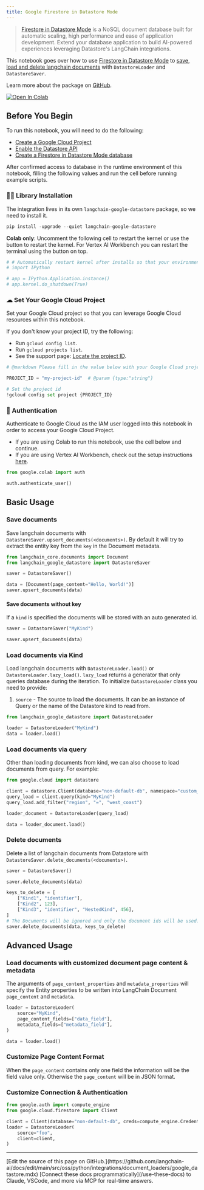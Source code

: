 ```yaml
---
title: Google Firestore in Datastore Mode
---
```


> [Firestore in Datastore Mode](https://cloud.google.com/datastore) is a NoSQL document database built for automatic scaling, high performance and ease of application development. Extend your database application to build AI-powered experiences leveraging Datastore's LangChain integrations.

This notebook goes over how to use [Firestore in Datastore Mode](https://cloud.google.com/datastore) to [save, load and delete langchain documents](/oss/python/integrations/document_loaders) with `DatastoreLoader` and `DatastoreSaver`.

Learn more about the package on [GitHub](https://github.com/googleapis/langchain-google-datastore-python/).

[![Open In Colab](https://colab.research.google.com/assets/colab-badge.svg)](https://colab.research.google.com/github/googleapis/langchain-google-datastore-python/blob/main/docs/document_loader.ipynb)

## Before You Begin

To run this notebook, you will need to do the following:

* [Create a Google Cloud Project](https://developers.google.com/workspace/guides/create-project)
* [Enable the Datastore API](https://console.cloud.google.com/flows/enableapi?apiid=datastore.googleapis.com)
* [Create a Firestore in Datastore Mode database](https://cloud.google.com/datastore/docs/manage-databases)

After confirmed access to database in the runtime environment of this notebook, filling the following values and run the cell before running example scripts.

### 🦜🔗 Library Installation

The integration lives in its own `langchain-google-datastore` package, so we need to install it.

```python
pip install -upgrade --quiet langchain-google-datastore
```

**Colab only**: Uncomment the following cell to restart the kernel or use the button to restart the kernel. For Vertex AI Workbench you can restart the terminal using the button on top.

```python
# # Automatically restart kernel after installs so that your environment can access the new packages
# import IPython

# app = IPython.Application.instance()
# app.kernel.do_shutdown(True)
```

### ☁ Set Your Google Cloud Project

Set your Google Cloud project so that you can leverage Google Cloud resources within this notebook.

If you don't know your project ID, try the following:

* Run `gcloud config list`.
* Run `gcloud projects list`.
* See the support page: [Locate the project ID](https://support.google.com/googleapi/answer/7014113).

```python
# @markdown Please fill in the value below with your Google Cloud project ID and then run the cell.

PROJECT_ID = "my-project-id"  # @param {type:"string"}

# Set the project id
!gcloud config set project {PROJECT_ID}
```

### 🔐 Authentication

Authenticate to Google Cloud as the IAM user logged into this notebook in order to access your Google Cloud Project.

* If you are using Colab to run this notebook, use the cell below and continue.
* If you are using Vertex AI Workbench, check out the setup instructions [here](https://github.com/GoogleCloudPlatform/generative-ai/tree/main/setup-env).

```python
from google.colab import auth

auth.authenticate_user()
```

## Basic Usage

### Save documents

Save langchain documents with `DatastoreSaver.upsert_documents(<documents>)`. By default it will try to extract the entity key from the `key` in the Document metadata.

```python
from langchain_core.documents import Document
from langchain_google_datastore import DatastoreSaver

saver = DatastoreSaver()

data = [Document(page_content="Hello, World!")]
saver.upsert_documents(data)
```

#### Save documents without key

If a `kind` is specified the documents will be stored with an auto generated id.

```python
saver = DatastoreSaver("MyKind")

saver.upsert_documents(data)
```

### Load documents via Kind

Load langchain documents with `DatastoreLoader.load()` or `DatastoreLoader.lazy_load()`. `lazy_load` returns a generator that only queries database during the iteration. To initialize `DatastoreLoader` class you need to provide:

1. `source` - The source to load the documents. It can be an instance of Query or the name of the Datastore kind to read from.

```python
from langchain_google_datastore import DatastoreLoader

loader = DatastoreLoader("MyKind")
data = loader.load()
```

### Load documents via query

Other than loading documents from kind, we can also choose to load documents from query. For example:

```python
from google.cloud import datastore

client = datastore.Client(database="non-default-db", namespace="custom_namespace")
query_load = client.query(kind="MyKind")
query_load.add_filter("region", "=", "west_coast")

loader_document = DatastoreLoader(query_load)

data = loader_document.load()
```

### Delete documents

Delete a list of langchain documents from Datastore with `DatastoreSaver.delete_documents(<documents>)`.

```python
saver = DatastoreSaver()

saver.delete_documents(data)

keys_to_delete = [
    ["Kind1", "identifier"],
    ["Kind2", 123],
    ["Kind3", "identifier", "NestedKind", 456],
]
# The Documents will be ignored and only the document ids will be used.
saver.delete_documents(data, keys_to_delete)
```

## Advanced Usage

### Load documents with customized document page content & metadata

The arguments of `page_content_properties` and `metadata_properties` will specify the Entity properties to be written into LangChain Document `page_content` and `metadata`.

```python
loader = DatastoreLoader(
    source="MyKind",
    page_content_fields=["data_field"],
    metadata_fields=["metadata_field"],
)

data = loader.load()
```

### Customize Page Content Format

When the `page_content` contains only one field the information will be the field value only. Otherwise the `page_content` will be in JSON format.

### Customize Connection & Authentication

```python
from google.auth import compute_engine
from google.cloud.firestore import Client

client = Client(database="non-default-db", creds=compute_engine.Credentials())
loader = DatastoreLoader(
    source="foo",
    client=client,
)
```

---

<Callout icon="pen-to-square" iconType="regular">
    [Edit the source of this page on GitHub.](https://github.com/langchain-ai/docs/edit/main/src/oss/python/integrations/document_loaders/google_datastore.mdx)
</Callout>
<Tip icon="terminal" iconType="regular">
    [Connect these docs programmatically](/use-these-docs) to Claude, VSCode, and more via MCP for    real-time answers.
</Tip>
